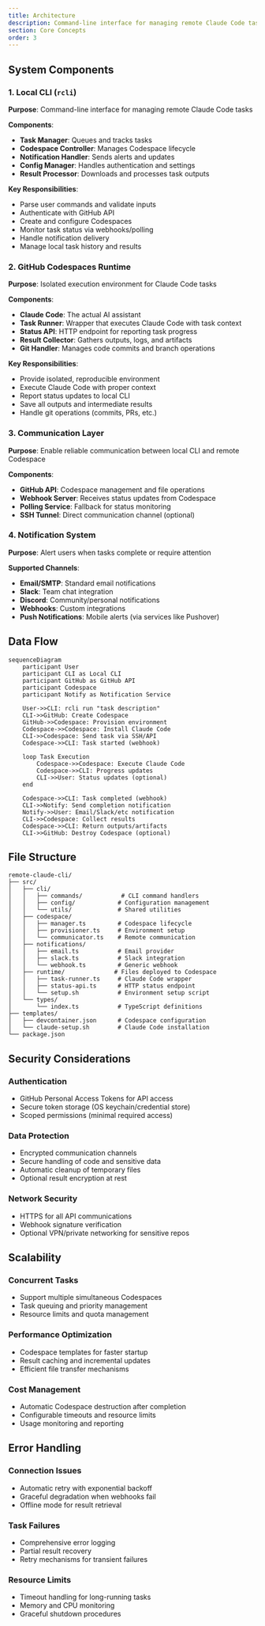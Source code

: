 ```yaml
---
title: Architecture
description: Command-line interface for managing remote Claude Code tasks - architectural overview
section: Core Concepts
order: 3
---
```



## System Components

### 1. Local CLI (`rcli`)

**Purpose**: Command-line interface for managing remote Claude Code tasks

**Components**:
- **Task Manager**: Queues and tracks tasks
- **Codespace Controller**: Manages Codespace lifecycle
- **Notification Handler**: Sends alerts and updates
- **Config Manager**: Handles authentication and settings
- **Result Processor**: Downloads and processes task outputs

**Key Responsibilities**:
- Parse user commands and validate inputs
- Authenticate with GitHub API
- Create and configure Codespaces
- Monitor task status via webhooks/polling
- Handle notification delivery
- Manage local task history and results

### 2. GitHub Codespaces Runtime

**Purpose**: Isolated execution environment for Claude Code tasks

**Components**:
- **Claude Code**: The actual AI assistant
- **Task Runner**: Wrapper that executes Claude Code with task context
- **Status API**: HTTP endpoint for reporting task progress
- **Result Collector**: Gathers outputs, logs, and artifacts
- **Git Handler**: Manages code commits and branch operations

**Key Responsibilities**:
- Provide isolated, reproducible environment
- Execute Claude Code with proper context
- Report status updates to local CLI
- Save all outputs and intermediate results
- Handle git operations (commits, PRs, etc.)

### 3. Communication Layer

**Purpose**: Enable reliable communication between local CLI and remote Codespace

**Components**:
- **GitHub API**: Codespace management and file operations
- **Webhook Server**: Receives status updates from Codespace
- **Polling Service**: Fallback for status monitoring
- **SSH Tunnel**: Direct communication channel (optional)

### 4. Notification System

**Purpose**: Alert users when tasks complete or require attention

**Supported Channels**:
- **Email/SMTP**: Standard email notifications
- **Slack**: Team chat integration
- **Discord**: Community/personal notifications
- **Webhooks**: Custom integrations
- **Push Notifications**: Mobile alerts (via services like Pushover)

## Data Flow

```mermaid
sequenceDiagram
    participant User
    participant CLI as Local CLI
    participant GitHub as GitHub API
    participant Codespace
    participant Notify as Notification Service

    User->>CLI: rcli run "task description"
    CLI->>GitHub: Create Codespace
    GitHub->>Codespace: Provision environment
    Codespace->>Codespace: Install Claude Code
    CLI->>Codespace: Send task via SSH/API
    Codespace->>CLI: Task started (webhook)
    
    loop Task Execution
        Codespace->>Codespace: Execute Claude Code
        Codespace->>CLI: Progress updates
        CLI->>User: Status updates (optional)
    end
    
    Codespace->>CLI: Task completed (webhook)
    CLI->>Notify: Send completion notification
    Notify->>User: Email/Slack/etc notification
    CLI->>Codespace: Collect results
    Codespace->>CLI: Return outputs/artifacts
    CLI->>GitHub: Destroy Codespace (optional)
```

## File Structure

```
remote-claude-cli/
├── src/
│   ├── cli/
│   │   ├── commands/           # CLI command handlers
│   │   ├── config/            # Configuration management
│   │   └── utils/             # Shared utilities
│   ├── codespace/
│   │   ├── manager.ts         # Codespace lifecycle
│   │   ├── provisioner.ts     # Environment setup
│   │   └── communicator.ts    # Remote communication
│   ├── notifications/
│   │   ├── email.ts           # Email provider
│   │   ├── slack.ts           # Slack integration
│   │   └── webhook.ts         # Generic webhook
│   ├── runtime/              # Files deployed to Codespace
│   │   ├── task-runner.ts     # Claude Code wrapper
│   │   ├── status-api.ts      # HTTP status endpoint
│   │   └── setup.sh           # Environment setup script
│   └── types/
│       └── index.ts           # TypeScript definitions
├── templates/
│   ├── devcontainer.json      # Codespace configuration
│   └── claude-setup.sh        # Claude Code installation
└── package.json
```

## Security Considerations

### Authentication
- GitHub Personal Access Tokens for API access
- Secure token storage (OS keychain/credential store)
- Scoped permissions (minimal required access)

### Data Protection
- Encrypted communication channels
- Secure handling of code and sensitive data
- Automatic cleanup of temporary files
- Optional result encryption at rest

### Network Security
- HTTPS for all API communications
- Webhook signature verification
- Optional VPN/private networking for sensitive repos

## Scalability

### Concurrent Tasks
- Support multiple simultaneous Codespaces
- Task queuing and priority management
- Resource limits and quota management

### Performance Optimization
- Codespace templates for faster startup
- Result caching and incremental updates
- Efficient file transfer mechanisms

### Cost Management
- Automatic Codespace destruction after completion
- Configurable timeouts and resource limits
- Usage monitoring and reporting

## Error Handling

### Connection Issues
- Automatic retry with exponential backoff
- Graceful degradation when webhooks fail
- Offline mode for result retrieval

### Task Failures
- Comprehensive error logging
- Partial result recovery
- Retry mechanisms for transient failures

### Resource Limits
- Timeout handling for long-running tasks
- Memory and CPU monitoring
- Graceful shutdown procedures